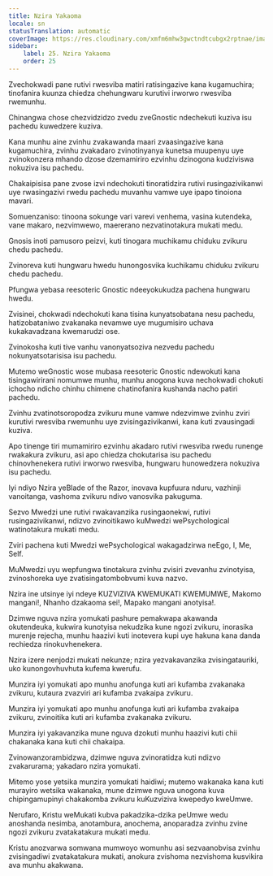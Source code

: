 ```yaml
---
title: Nzira Yakaoma
locale: sn
statusTranslation: automatic
coverImage: https://res.cloudinary.com/xmfm6mhw3gwctndtcubgx2rptnae/image/upload/v1741354419/small_cover_la_gran_rebelion_28716e29d2.webp
sidebar:
    label: 25. Nzira Yakaoma
    order: 25
---
```

Zvechokwadi pane rutivi rwesviba matiri ratisingazive kana kugamuchira; tinofanira kuunza chiedza chehungwaru kurutivi irworwo rwesviba rwemunhu.

Chinangwa chose chezvidzidzo zvedu zveGnostic ndechekuti kuziva isu pachedu kuwedzere kuziva.

Kana munhu aine zvinhu zvakawanda maari zvaasingazive kana kugamuchira, zvinhu zvakadaro zvinotinyanya kunetsa muupenyu uye zvinokonzera mhando dzose dzemamiriro ezvinhu dzinogona kudziviswa nokuziva isu pachedu.

Chakaipisisa pane zvose izvi ndechokuti tinoratidzira rutivi rusingazivikanwi uye rwasingazivi rwedu pachedu muvanhu vamwe uye ipapo tinoiona mavari.

Somuenzaniso: tinoona sokunge vari varevi venhema, vasina kutendeka, vane makaro, nezvimwewo, maererano nezvatinotakura mukati medu.

Gnosis inoti pamusoro peizvi, kuti tinogara muchikamu chiduku zvikuru chedu pachedu.

Zvinoreva kuti hungwaru hwedu hunongosvika kuchikamu chiduku zvikuru chedu pachedu.

Pfungwa yebasa reesoteric Gnostic ndeeyokukudza pachena hungwaru hwedu.

Zvisinei, chokwadi ndechokuti kana tisina kunyatsobatana nesu pachedu, hatizobataniwo zvakanaka nevamwe uye mugumisiro uchava kukakavadzana kwemarudzi ose.

Zvinokosha kuti tive vanhu vanonyatsoziva nezvedu pachedu nokunyatsotarisisa isu pachedu.

Mutemo weGnostic wose mubasa reesoteric Gnostic ndewokuti kana tisingawirirani nomumwe munhu, munhu anogona kuva nechokwadi chokuti ichocho ndicho chinhu chimene chatinofanira kushanda nacho patiri pachedu.

Zvinhu zvatinotsoropodza zvikuru mune vamwe ndezvimwe zvinhu zviri kurutivi rwesviba rwemunhu uye zvisingazivikanwi, kana kuti zvausingadi kuziva.

Apo tinenge tiri mumamiriro ezvinhu akadaro rutivi rwesviba rwedu runenge rwakakura zvikuru, asi apo chiedza chokutarisa isu pachedu chinovhenekera rutivi irworwo rwesviba, hungwaru hunowedzera nokuziva isu pachedu.

Iyi ndiyo Nzira yeBlade of the Razor, inovava kupfuura nduru, vazhinji vanoitanga, vashoma zvikuru ndivo vanosvika pakuguma.

Sezvo Mwedzi une rutivi rwakavanzika rusingaonekwi, rutivi rusingazivikanwi, ndizvo zvinoitikawo kuMwedzi wePsychological watinotakura mukati medu.

Zviri pachena kuti Mwedzi wePsychological wakagadzirwa neEgo, I, Me, Self.

MuMwedzi uyu wepfungwa tinotakura zvinhu zvisiri zvevanhu zvinotyisa, zvinoshoreka uye zvatisingatombobvumi kuva nazvo.

Nzira ine utsinye iyi ndeye KUZVIZIVA KWEMUKATI KWEMUMWE, Makomo mangani!, Nhanho dzakaoma sei!, Mapako mangani anotyisa!.

Dzimwe nguva nzira yomukati pashure pemakwapa akawanda okutendeuka, kukwira kunotyisa nekudzika kune ngozi zvikuru, inorasika murenje rejecha, munhu haazivi kuti inotevera kupi uye hakuna kana danda rechiedza rinokuvhenekera.

Nzira izere nenjodzi mukati nekunze; nzira yezvakavanzika zvisingatauriki, uko kunongovhuvhuta kufema kwerufu.

Munzira iyi yomukati apo munhu anofunga kuti ari kufamba zvakanaka zvikuru, kutaura zvazviri ari kufamba zvakaipa zvikuru.

Munzira iyi yomukati apo munhu anofunga kuti ari kufamba zvakaipa zvikuru, zvinoitika kuti ari kufamba zvakanaka zvikuru.

Munzira iyi yakavanzika mune nguva dzokuti munhu haazivi kuti chii chakanaka kana kuti chii chakaipa.

Zvinowanzorambidzwa, dzimwe nguva zvinoratidza kuti ndizvo zvakarurama; yakadaro nzira yomukati.

Mitemo yose yetsika munzira yomukati haidiwi; mutemo wakanaka kana kuti murayiro wetsika wakanaka, mune dzimwe nguva unogona kuva chipingamupinyi chakakomba zvikuru kuKuzviziva kwepedyo kweUmwe.

Nerufaro, Kristu weMukati kubva pakadzika-dzika peUmwe wedu anoshanda nesimba, anotambura, anochema, anoparadza zvinhu zvine ngozi zvikuru zvatakatakura mukati medu.

Kristu anozvarwa somwana mumwoyo womunhu asi sezvaanobvisa zvinhu zvisingadiwi zvatakatakura mukati, anokura zvishoma nezvishoma kusvikira ava munhu akakwana.

